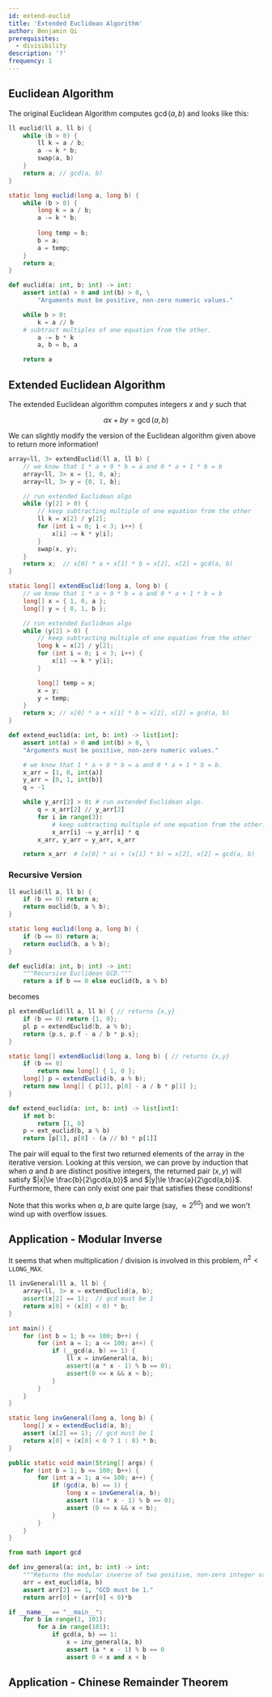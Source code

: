 ```yaml
---
id: extend-euclid
title: 'Extended Euclidean Algorithm'
author: Benjamin Qi
prerequisites:
  - divisibility
description: '?'
frequency: 1
---
```


## Euclidean Algorithm

<Resources>
	<Resource
		source="cp-algo"
		url="algebra/euclid-algorithm.html"
		title="Euclidean"
	/>
</Resources>

The original Euclidean Algorithm computes $\gcd(a,b)$ and looks like this:

<LanguageSection>

<CPPSection>

```cpp
ll euclid(ll a, ll b) {
	while (b > 0) {
		ll k = a / b;
		a -= k * b;
		swap(a, b)
	}
	return a; // gcd(a, b)
}
```

</CPPSection>

<JavaSection>

```java
static long euclid(long a, long b) {
	while (b > 0) {
		long k = a / b;
		a -= k * b;
		
		long temp = b;
		b = a;
		a = temp;
	}
	return a;
}
```

</JavaSection>

<PySection>

```py
def euclid(a: int, b: int) -> int:
	assert int(a) > 0 and int(b) > 0, \
		"Arguments must be positive, non-zero numeric values."

	while b > 0:
		k = a // b
	# subtract multiples of one equation from the other.
		a -= b * k
		a, b = b, a

	return a
```

</PySection>

</LanguageSection>

## Extended Euclidean Algorithm

<Resources>
	<Resource
		source="cp-algo"
		url="algebra/extended-euclid-algorithm.html"
		title="Extended Euclidean"
		starred
	/>
	<Resource
		source="Wikipedia"
		url="https://en.wikipedia.org/wiki/Extended_Euclidean_algorithm"
		title="Extended Euclidean"
	/>
	<Resource
		source="cp-algo"
		url="algebra/linear-diophantine-equation.html"
		title="Linear Diophantine Equation"
	/>
</Resources>

The extended Euclidean algorithm computes integers $x$ and $y$ such that

$$
ax+by=\gcd(a,b)
$$

We can slightly modify the version of the Euclidean algorithm given above to
return more information!

<LanguageSection>

<CPPSection>

```cpp
array<ll, 3> extendEuclid(ll a, ll b) {
    // we know that 1 * a + 0 * b = a and 0 * a + 1 * b = b
    array<ll, 3> x = {1, 0, a};
    array<ll, 3> y = {0, 1, b};

    // run extended Euclidean algo
    while (y[2] > 0) {
        // keep subtracting multiple of one equation from the other
        ll k = x[2] / y[2];
        for (int i = 0; i < 3; i++) {
            x[i] -= k * y[i];
        }
        swap(x, y);
    }
    return x;  // x[0] * a + x[1] * b = x[2], x[2] = gcd(a, b)
}
```

</CPPSection>

<JavaSection>

```java
static long[] extendEuclid(long a, long b) {
	// we know that 1 * a + 0 * b = a and 0 * a + 1 * b = b
	long[] x = { 1, 0, a };
	long[] y = { 0, 1, b };

	// run extended Euclidean algo
	while (y[2] > 0) {
		// keep subtracting multiple of one equation from the other
		long k = x[2] / y[2];
		for (int i = 0; i < 3; i++) {
			x[i] -= k * y[i];
		}

		long[] temp = x;
		x = y;
		y = temp;
	}
	return x; // x[0] * a + x[1] * b = x[2], x[2] = gcd(a, b)
}
```

</JavaSection>

<PySection>

```py
def extend_euclid(a: int, b: int) -> list[int]:
	assert int(a) > 0 and int(b) > 0, \
	"Arguments must be positive, non-zero numeric values."

	# we know that 1 * a + 0 * b = a and 0 * a + 1 * b = b.
	x_arr = [1, 0, int(a)]
	y_arr = [0, 1, int(b)]
	q = -1

	while y_arr[2] > 0: # run extended Euclidean algo.
		q = x_arr[2] // y_arr[2]
		for i in range(3):
			# keep subtracting multiple of one equation from the other.
			x_arr[i] -= y_arr[i] * q
		x_arr, y_arr = y_arr, x_arr

	return x_arr  # (x[0] * a) + (x[1] * b) = x[2], x[2] = gcd(a, b)
```

</PySection>

</LanguageSection>

### Recursive Version

<LanguageSection>

<CPPSection>

```cpp
ll euclid(ll a, ll b) {
	if (b == 0) return a;
	return euclid(b, a % b);
}
```

</CPPSection>

<JavaSection>

```java
static long euclid(long a, long b) {
	if (b == 0) return a;
	return euclid(b, a % b);
}
```

</JavaSection>

<PySection>

```py
def euclid(a: int, b: int) -> int:
	"""Recursive Euclidean GCD."""
	return a if b == 0 else euclid(b, a % b)
```

</PySection>

</LanguageSection>

becomes

<LanguageSection>

<CPPSection>

```cpp
pl extendEuclid(ll a, ll b) { // returns {x,y}
	if (b == 0) return {1, 0};
	pl p = extendEuclid(b, a % b); 
	return {p.s, p.f - a / b * p.s};
}
```

</CPPSection>

<JavaSection>

```java
static long[] extendEuclid(long a, long b) { // returns {x,y}
	if (b == 0)
		return new long[] { 1, 0 };
	long[] p = extendEuclid(b, a % b);
	return new long[] { p[1], p[0] - a / b * p[1] };
}
```

</JavaSection>

<PySection>

```py
def extend_euclid(a: int, b: int) -> list[int]:
	if not b:
		return [1, 0]
	p = ext_euclid(b, a % b)
	return [p[1], p[0] - (a // b) * p[1]]
```

</PySection>

</LanguageSection>

The pair will equal to the first two returned elements of the array in the
iterative version. Looking at this version, we can prove by induction that when
$a$ and $b$ are distinct positive integers, the returned pair $(x,y)$ will
satisfy $|x|\le \frac{b}{2\gcd(a,b)}$ and $|y|\le \frac{a}{2\gcd(a,b)}$.
Furthermore, there can only exist one pair that satisfies these conditions!

Note that this works when $a,b$ are quite large (say, $\approx 2^{60}$) and we
won't wind up with overflow issues.

## Application - Modular Inverse

<Resources>
	<Resource
		source="cp-algo"
		url="algebra/module-inverse.html"
		title="Modular Inverse"
	/>
</Resources>

<Problems problems="kat" />

It seems that when multiplication / division is involved in this problem,
$n^2 < \texttt{LLONG\_MAX}$.

<LanguageSection>

<CPPSection>

```cpp
ll invGeneral(ll a, ll b) {
    array<ll, 3> x = extendEuclid(a, b);
    assert(x[2] == 1);  // gcd must be 1
    return x[0] + (x[0] < 0) * b;
}

int main() {
    for (int b = 1; b <= 100; b++) {
        for (int a = 1; a <= 100; a++) {
            if (__gcd(a, b) == 1) {
                ll x = invGeneral(a, b);
                assert((a * x - 1) % b == 0);
                assert(0 <= x && x < b);
            }
        }
    }
}
```

</CPPSection>

<JavaSection>

```java
static long invGeneral(long a, long b) {
	long[] x = extendEuclid(a, b);
	assert (x[2] == 1); // gcd must be 1
	return x[0] + (x[0] < 0 ? 1 : 0) * b;
}

public static void main(String[] args) {
	for (int b = 1; b <= 100; b++) {
		for (int a = 1; a <= 100; a++) {
			if (gcd(a, b) == 1) {
				long x = invGeneral(a, b);
				assert ((a * x - 1) % b == 0);
				assert (0 <= x && x < b);
			}
		}
	}
}
```

</JavaSection>

<PySection>

```py
from math import gcd

def inv_general(a: int, b: int) -> int:
	"""Returns the modular inverse of two positive, non-zero integer values."""
	arr = ext_euclid(a, b)
	assert arr[2] == 1, "GCD must be 1."
	return arr[0] + (arr[0] < 0)*b

if __name__ == "__main__":
	for b in range(1, 101):
		for a in range(101):
			if gcd(a, b) == 1:
				x = inv_general(a, b)
				assert (a * x - 1) % b == 0
				assert 0 < x and x < b
```

</PySection>

</LanguageSection>

## Application - Chinese Remainder Theorem

<Resources>
	<Resource
		source="cp-algo"
		url="algebra/linear_congruence_equation.html"
		title="Linear Congruence Equation"
	/>
	<Resource
		source="cp-algo"
		url="algebra/chinese-remainder-theorem.html"
		title="Chinese Remainder Theorem"
	 />
</Resources>

<Problems problems="crt" />
